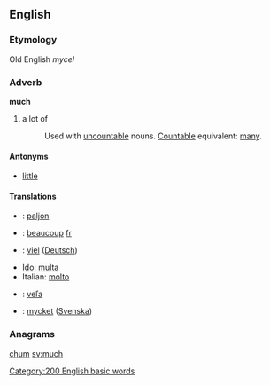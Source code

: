 ==English==
===Etymology===
Old English ''mycel''
<!-- determiner, adjective, pronoun, noun... very fuzzy p.o.s. -->
===Adverb===
'''much'''
# a lot of
#:Used with [[uncountable]] nouns. [[Countable]] equivalent: [[many]].

====Antonyms====
*[[little]]

====Translations====
*{{fi}}: [[paljon]]
*{{fr}}: [[beaucoup]] [[:fr:beaucoup|fr]]
*{{de}}: [[viel]] ([[:de:viel|Deutsch]])
*[[Ido]]: [[multa]]
*Italian: [[molto]]
*{{sk}}: [[veľa]]
*{{sv}}: [[mycket]] ([[:sv:mycket|Svenska]])

===Anagrams===
[[chum]]
[[sv:much]]
[[Category:200 English basic words]]